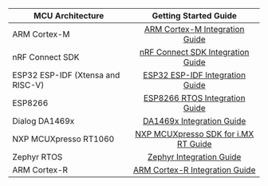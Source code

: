 <center>

| MCU Architecture                  |                            Getting Started Guide                             |
| --------------------------------- | :--------------------------------------------------------------------------: |
| ARM Cortex-M                      |        [ARM Cortex-M Integration Guide](/docs/mcu/arm-cortex-m-guide)        |
| nRF Connect SDK                   | [nRF Connect SDK Integration Guide](/docs/mcu/nordic-nrf-connect-sdk-guide)  |
| ESP32 ESP-IDF (Xtensa and RISC-V) |      [ESP32 ESP-IDF Integration Guide](/docs/mcu/espressif-esp32-guide)      |
| ESP8266                           | [ESP8266 RTOS Integration Guide](/docs/mcu/espressif-esp8266-rtos-sdk-guide) |
| Dialog DA1469x                    |           [DA1469x Integration Guide](/docs/mcu/da1469x-sdk-guide)           |
| NXP MCUXpresso RT1060             |  [NXP MCUXpresso SDK for i.MX RT Guide](/docs/mcu/arm-nxp-mcuxpresso-guide)  |
| Zephyr RTOS                       |              [Zephyr Integration Guide](/docs/mcu/zephyr-guide)              |
| ARM Cortex-R                      |        [ARM Cortex-R Integration Guide](/docs/mcu/arm-cortex-r-guide)        |

</center>
